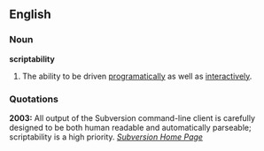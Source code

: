 ==English==

===Noun===
'''scriptability'''

# The ability to be driven [[programatically]] as well as [[interactively]].


===Quotations===
'''2003:''' All output of the Subversion command-line client is carefully designed to be both human readable and automatically parseable; scriptability is a high priority. ''[http://subversion.tigris.org Subversion Home Page]''